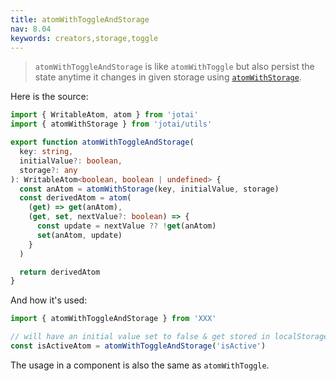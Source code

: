 ```yaml
---
title: atomWithToggleAndStorage
nav: 8.04
keywords: creators,storage,toggle
---
```


> `atomWithToggleAndStorage` is like `atomWithToggle` but also persist the state anytime it changes in given storage using [`atomWithStorage`](../utilities/storage.mdx).

Here is the source:

```ts
import { WritableAtom, atom } from 'jotai'
import { atomWithStorage } from 'jotai/utils'

export function atomWithToggleAndStorage(
  key: string,
  initialValue?: boolean,
  storage?: any
): WritableAtom<boolean, boolean | undefined> {
  const anAtom = atomWithStorage(key, initialValue, storage)
  const derivedAtom = atom(
    (get) => get(anAtom),
    (get, set, nextValue?: boolean) => {
      const update = nextValue ?? !get(anAtom)
      set(anAtom, update)
    }
  )

  return derivedAtom
}
```

And how it's used:

```js
import { atomWithToggleAndStorage } from 'XXX'

// will have an initial value set to false & get stored in localStorage under the key "isActive"
const isActiveAtom = atomWithToggleAndStorage('isActive')
```

The usage in a component is also the same as `atomWithToggle`.
